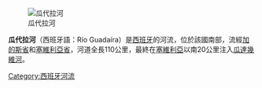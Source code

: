 [[Image:Guadaira1.JPG|瓜代拉河]]

'''瓜代拉河'''（西班牙語：Río Guadaíra）是[[西班牙|西班牙]]的河流，位於該國南部，流經[[加的斯省|加的斯省]]和[[塞維利亞省|塞維利亞省]]，河道全長110公里，最終在[[塞維利亞|塞維利亞]]以南20公里注入[[瓜達幾維河|瓜達幾維河]]。

{{coord|37.173791|N|6.102390|W|region:ES-CA/ES-H_type:waterbody_source:dewiki|display=title}}

{{Spain-geo-stub}}
[[Category:西班牙河流|Category:西班牙河流]]